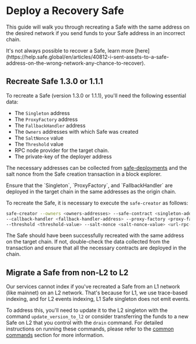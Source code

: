 
# Deploy a Recovery Safe

This guide will walk you through recreating a Safe with the same address on the desired network if you send funds to your Safe address in an incorrect chain.

<Callout type='info' emoji='ℹ️'>
  It's not always possible to recover a Safe, learn more [here](https://help.safe.global/en/articles/40812-i-sent-assets-to-a-safe-address-on-the-wrong-network-any-chance-to-recover).
</Callout>

## Recreate Safe 1.3.0 or 1.1.1

To recreate a Safe (version 1.3.0 or 1.1.1), you'll need the following essential data:

- The `Singleton` address
- The `ProxyFactory` address
- The `FallbackHandler` address
- The `Owners` addresses with which Safe was created
- The `SaltNonce` value
- The `Threshold` value
- RPC node provider for the target chain.
- The private-key of the deployer address

The necessary addresses can be collected from [safe-deployments](https://github.com/safe-global/safe-deployments/tree/main/src/assets) and the salt nonce from the Safe creation transaction in a block explorer.

<Callout type="warning" emoji="⚠️">
  Ensure that the `Singleton`, `ProxyFactory`, and `FallbackHandler` are deployed in the target chain in the same addresses as the origin chain.
</Callout>

To recreate the Safe, it is necessary to execute the `safe-creator` as follows:

```bash
safe-creator --owners <owners-addresses> --safe-contract <singleton-address>
--callback-handler <fallback-handler-address> --proxy-factory <proxy-factory-address>
--threshold <threshold-value> --salt-nonce <salt-nonce-value> <url-rpc-node>  <deployer-private-key>
```

The Safe should have been successfully recreated with the same address on the target chain. If not, double-check the data collected from the transaction and ensure that all the necessary contracts are deployed in the chain.

## Migrate a Safe from non-L2 to L2

Our services cannot index if you've recreated a Safe from an L1 network (like mainnet) on an L2 network. That's because for L1, we use trace-based indexing, and for L2 events indexing, L1 Safe singleton does not emit events.

To address this, you'll need to update it to the L2 singleton with the command `update_version_to_l2` or consider transferring the funds to a new Safe on L2 that you control with the `drain` command.
For detailed instructions on running these commands, please refer to the [common commands](../cli-reference/common-commands.mdx) section for more information.
